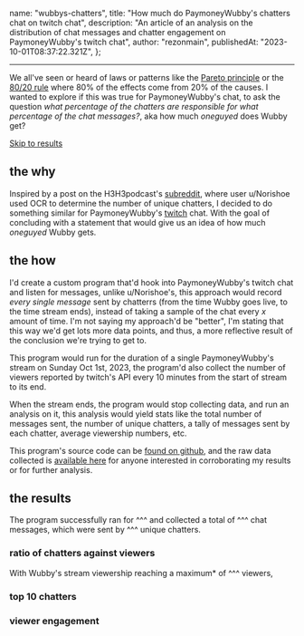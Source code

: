   name: "wubbys-chatters",
  title: "How much do PaymoneyWubby's chatters chat on twitch chat",
  description:
    "An article of an analysis on the distribution of chat messages and chatter engagement on PaymoneyWubby's twitch chat",
  author: "rezonmain",
  publishedAt: "2023-10-01T08:37:22.321Z",
};

<PostHeader title={meta.title} author={meta.author} date={meta.publishedAt} />

---

We all've seen or heard of laws or patterns like the [Pareto principle](https://en.wikipedia.org/wiki/Pareto_principle) or the [80/20 rule](https://en.wikipedia.org/wiki/Pareto_principle#In_business) where 80% of the effects come from 20% of the causes. I wanted to explore if this was true for PaymoneyWubby's chat, to ask the question _what percentage of the chatters are responsible for what percentage of the chat messages?_, aka how much _oneguyed_ does Wubby get?

[Skip to results](#the-results)

## the why

Inspired by a post on the H3H3podcast's [subreddit](https://www.reddit.com/r/h3h3productions/comments/16op37y/why_ethan_should_not_listen_to_members_chat_data/),
where user u/Norishoe used OCR to determine the number of unique chatters, I decided
to do something similar for PaymoneyWubby's [twitch](https://www.twitch.tv/paymoneywubby) chat. With the goal of concluding with a statement that would give us an idea of how much _oneguyed_ Wubby gets.

## the how

I'd create a custom program that'd hook into PaymoneyWubby's twitch chat and listen for messages, unlike u/Norishoe's, this approach would record _every single message_ sent by chatterrs (from the time Wubby goes live, to the time stream ends), instead of taking a sample of the chat every _x_ amount of time.
I'm not saying my approach'd be "better", I'm stating that this way we'd get lots more data points, and thus, a more reflective result of the conclusion we're trying to get to.

This program would run for the duration of a single PaymoneyWubby's stream on Sunday Oct 1st, 2023, the program'd also collect the number of viewers reported by twitch's API every 10 minutes from the start of stream to its end.

When the stream ends, the program would stop collecting data, and run an analysis on it, this analysis would yield stats like the total number of messages sent, the number of unique chatters, a tally of messages sent by each chatter, average viewership numbers, etc.

This program's source code can be [found on github](https://github.com/rezonmain/ercount), and the raw data collected is [available here](https://github.com/rezonmain/ercount) for anyone interested in corroborating my results or for further analysis.

## the results

The program successfully ran for ^^^ and collected a total of ^^^ chat messages, which were sent by ^^^ unique chatters.

### ratio of chatters against viewers

With Wubby's stream viewership reaching a maximum\* of ^^^ viewers,

### top 10 chatters

### viewer engagement
